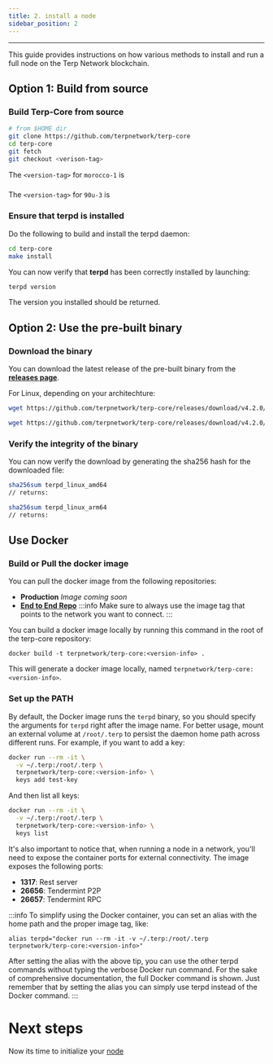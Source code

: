 ---
title: 2. install a node
sidebar_position: 2
---
---


This guide provides instructions on how various methods to install and run a full node on the Terp Network blockchain.

## Option 1: Build from source
### Build Terp-Core from source
```bash
# from $HOME dir
git clone https://github.com/terpnetwork/terp-core
cd terp-core
git fetch
git checkout <verison-tag>
```
The `<version-tag>` for `morocco-1` is 
### <MoroccoBinaryVersion/>
The `<version-tag>` for `90u-3` is 
### <TestnetBinaryVersion/>


### Ensure that terpd is installed
Do the following to build and install the terpd daemon:
```bash
cd terp-core
make install
```
You can now verify that **terpd** has been correctly installed by launching:

```bash
terpd version 
```
The version you installed should be returned.
## Option 2: Use the pre-built binary

### Download the binary

You can download the latest release of the pre-built binary from the [**releases page**](https://github.com/terpnetwork/terp-core/releases).

For Linux, depending on your architechture:

<Container>
<Tabs>
<TabItem value="amd64" label="amd64">

```bash
wget https://github.com/terpnetwork/terp-core/releases/download/v4.2.0/terpd_linux_amd64
```
</TabItem>
<TabItem value="arm64" label="arm64">

```bash
wget https://github.com/terpnetwork/terp-core/releases/download/v4.2.0/terpd_linux_arm64
```
</TabItem>
</Tabs>
</Container>


### Verify the integrity of the binary

You can now verify the download by generating the sha256 hash for the downloaded file:

<Container>
<Tabs>
<TabItem value="amd64" label="amd64">

```bash
sha256sum terpd_linux_amd64 
// returns: 
```
</TabItem>
<TabItem value="arm64" label="arm64">

```bash
sha256sum terpd_linux_arm64
// returns: 
```
</TabItem>
</Tabs>
</Container>


## Use Docker

### Build or Pull the docker image

You can pull the docker image from the following repositories:

- **Production** *Image coming soon*
- **[End to End Repo](https://github.com/terpnetwork/terp-core/pkgs/container/terp-core-e2e)**
:::info 
Make sure to always use the image tag that points to the network you want to connect.
:::

You can build a docker image locally by running this command in the root of the terp-core repository:
```
docker build -t terpnetwork/terp-core:<version-info> .
```
This will generate a docker image locally, named `terpnetwork/terp-core:<version-info>`.

### Set up the PATH
By default, the Docker image runs the `terpd` binary, so you should specify the arguments for `terpd` right after the image name. For better usage, mount an external volume at `/root/.terp` to persist the daemon home path across different runs. For example, if you want to add a key:


```bash
docker run --rm -it \
  -v ~/.terp:/root/.terp \
  terpnetwork/terp-core:<version-info> \
  keys add test-key
```

And then list all keys:
```bash
docker run --rm -it \
  -v ~/.terp:/root/.terp \
  terpnetwork/terp-core:<version-info> \
  keys list
```

It's also important to notice that, when running a node in a network, you'll need to expose the container ports for external connectivity. The image exposes the following ports:

- **1317**: Rest server
- **26656**: Tendermint P2P
- **26657**: Tendermint RPC

:::info
To simplify using the Docker container, you can set an alias with the home path and the proper image tag, like:

```
alias terpd="docker run --rm -it -v ~/.terp:/root/.terp terpnetwork/terp-core:<version-info>"

```

After setting the alias with the above tip, you can use the other terpd commands without typing the verbose Docker run command. For the sake of comprehensive documentation, the full Docker command is shown. Just remember that by setting the alias you can simply use terpd instead of the Docker command.
:::

# Next steps
Now its time to initialize your [node](./configure)

